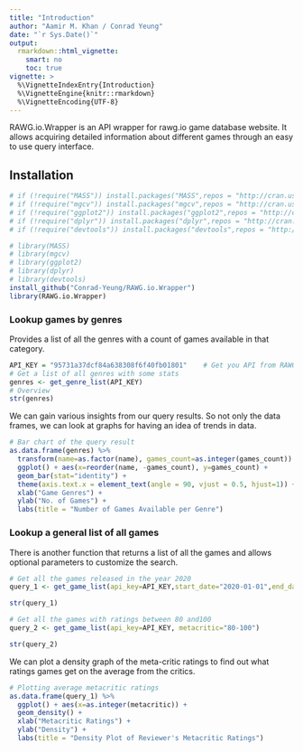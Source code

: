 ```yaml
---
title: "Introduction"
author: "Aamir M. Khan / Conrad Yeung"
date: "`r Sys.Date()`"
output: 
  rmarkdown::html_vignette:
    smart: no
    toc: true
vignette: >
  %\VignetteIndexEntry{Introduction}
  %\VignetteEngine{knitr::rmarkdown}
  %\VignetteEncoding{UTF-8}
---
```


RAWG.io.Wrapper is an API wrapper for rawg.io game database website. It allows acquiring detailed information about different games through an easy to use query interface.

## Installation

```r
# if (!require("MASS")) install.packages("MASS",repos = "http://cran.us.r-project.org")
# if (!require("mgcv")) install.packages("mgcv",repos = "http://cran.us.r-project.org")
# if (!require("ggplot2")) install.packages("ggplot2",repos = "http://cran.us.r-project.org")
# if (!require("dplyr")) install.packages("dplyr",repos = "http://cran.us.r-project.org")
# if (!require("devtools")) install.packages("devtools",repos = "http://cran.us.r-project.org")

# library(MASS)
# library(mgcv)
# library(ggplot2)
# library(dplyr)
# library(devtools)
install_github("Conrad-Yeung/RAWG.io.Wrapper")
library(RAWG.io.Wrapper)
``` 


### Lookup games by genres

Provides a list of all the genres with a count of games available in that category.

```r
API_KEY = "95731a37dcf84a638308f6f40fb01801"    # Get you API from RAWG
# Get a list of all genres with some stats
genres <- get_genre_list(API_KEY)
# Overview
str(genres)
```

We can gain various insights from our query results. So not only the data frames, we can look at graphs for having an idea of trends in data.
```r
# Bar chart of the query result
as.data.frame(genres) %>% 
  transform(name=as.factor(name), games_count=as.integer(games_count)) %>%
  ggplot() + aes(x=reorder(name, -games_count), y=games_count) +
  geom_bar(stat="identity") +
  theme(axis.text.x = element_text(angle = 90, vjust = 0.5, hjust=1)) +
  xlab("Game Genres") +
  ylab("No. of Games") +
  labs(title = "Number of Games Available per Genre")
```


### Lookup a general list of all games

There is another function that returns a list of all the games and allows optional parameters to customize the search.

```r
# Get all the games released in the year 2020
query_1 <- get_game_list(api_key=API_KEY,start_date="2020-01-01",end_date="2020-12-31")

str(query_1)
```

```r

# Get all the games with ratings between 80 and100
query_2 <- get_game_list(api_key=API_KEY, metacritic="80-100")

str(query_2)
```


We can plot a density graph of the meta-critic ratings to find out what ratings games get on the average from the critics.

```r
# Plotting average metacritic ratings
as.data.frame(query_1) %>% 
  ggplot() + aes(x=as.integer(metacritic)) +
  geom_density() +
  xlab("Metacritic Ratings") +
  ylab("Density") +
  labs(title = "Density Plot of Reviewer's Metacritic Ratings")
```































